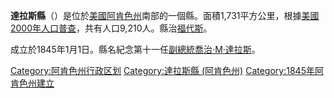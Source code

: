 {{Otheruses|達拉斯縣|subject=美國阿肯色州的一個縣|other=同名的縣}}
{{Infobox U.S. County
|county  = 達拉斯縣
|state = 阿肯色州
|en county  = Dallas County
|en state = Arkansas
|seal = 
|map = Map of Arkansas highlighting Dallas County.svg
|map size = 225
|founded = 1845年1月1日
|seat = [[福代斯_(阿肯色州)|福代斯]]
|area = 1,731 km² (668 mi²)
|area land = 1,729 km² (667 mi²)
|area water = 2 km² (1 mi²)
|area percentage = 0.11%
|census yr = 2000
|pop = 9,210
|density = 5
|web = 
}}
'''達拉斯縣'''（{{lang-en|Dallas County}}）是位於[[美國|美國]][[阿肯色州|阿肯色州]]南部的一個縣。面積1,731平方公里，根據[[美國2000年人口普查|美國2000年人口普查]]，共有人口9,210人。縣治[[福代斯_(阿肯色州)|福代斯]]。

成立於1845年1月1日。縣名紀念第十一任[[美國副總統|副總統]][[喬治·M·達拉斯|喬治·M·達拉斯]]。

{{達拉斯縣 (阿肯色州)}}
{{Arkansas}}

{{DEFAULTSORT:Dallas County, Arkansas}}
[[Category:阿肯色州行政区划|Category:阿肯色州行政区划]]
[[Category:達拉斯縣_(阿肯色州)|Category:達拉斯縣 (阿肯色州)]]
[[Category:1845年阿肯色州建立|Category:1845年阿肯色州建立]]

{{Arkansas-stub}}